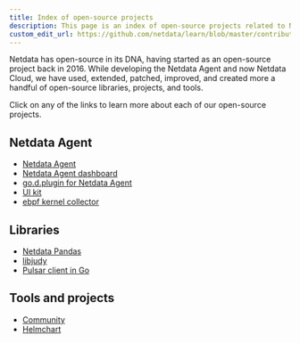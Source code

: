 ```yaml
---
title: Index of open-source projects
description: This page is an index of open-source projects related to Netdata. Projects are maintained by both Netdata employees and its community.
custom_edit_url: https://github.com/netdata/learn/blob/master/contribute/projects.mdx
---
```


Netdata has open-source in its DNA, having started as an open-source project back in 2016. While developing the Netdata
Agent and now Netdata Cloud, we have used, extended, patched, improved, and created more a handful of open-source
libraries, projects, and tools. 

Click on any of the links to learn more about each of our open-source projects.

## Netdata Agent

- [Netdata Agent](https://github.com/netdata/netdata)
- [Netdata Agent dashboard](https://github.com/netdata/dashboard)
- [go.d.plugin for Netdata Agent](https://github.com/netdata/netdata-ui)
- [UI kit](https://github.com/netdata/netdata-ui)
- [ebpf kernel collector](https://github.com/netdata/kernel-collector)

## Libraries

- [Netdata Pandas](https://github.com/netdata/netdata-pandas)
- [libjudy](https://github.com/netdata/libjudy)
- [Pulsar client in Go](https://github.com/netdata/pulsar-client-go)

## Tools and projects

- [Community](https://github.com/netdata/community)
- [Helmchart](https://github.com/netdata/helmchart)
